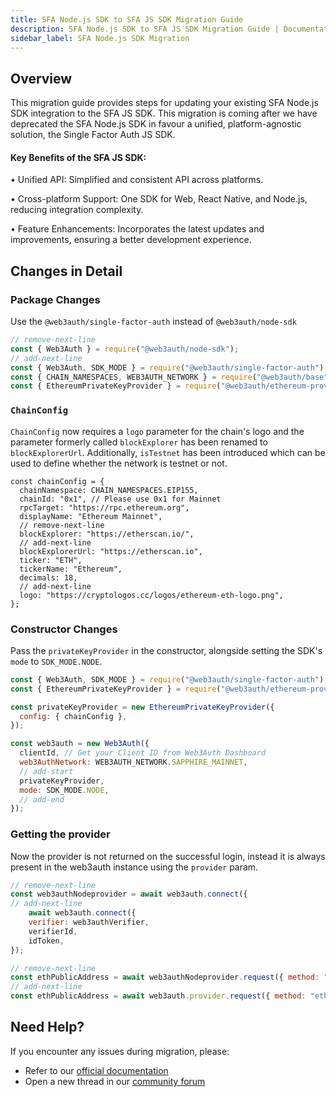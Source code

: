 ```yaml
---
title: SFA Node.js SDK to SFA JS SDK Migration Guide
description: SFA Node.js SDK to SFA JS SDK Migration Guide | Documentation - Web3Auth
sidebar_label: SFA Node.js SDK Migration
---
```


## Overview

This migration guide provides steps for updating your existing SFA Node.js SDK integration to the
SFA JS SDK. This migration is coming after we have deprecated the SFA Node.js SDK in favour a
unified, platform-agnostic solution, the Single Factor Auth JS SDK.

#### Key Benefits of the SFA JS SDK:

• Unified API: Simplified and consistent API across platforms.

• Cross-platform Support: One SDK for Web, React Native, and Node.js, reducing integration
complexity.

• Feature Enhancements: Incorporates the latest updates and improvements, ensuring a better
development experience.

## Changes in Detail

### Package Changes

Use the `@web3auth/single-factor-auth` instead of `@web3auth/node-sdk`

```js
// remove-next-line
const { Web3Auth } = require("@web3auth/node-sdk");
// add-next-line
const { Web3Auth, SDK_MODE } = require("@web3auth/single-factor-auth");
const { CHAIN_NAMESPACES, WEB3AUTH_NETWORK } = require("@web3auth/base");
const { EthereumPrivateKeyProvider } = require("@web3auth/ethereum-provider");
```

### `ChainConfig`

`ChainConfig` now requires a `logo` parameter for the chain's logo and the parameter formerly called
`blockExplorer` has been renamed to `blockExplorerUrl`. Additionally, `isTestnet` has been
introduced which can be used to define whether the network is testnet or not.

```tsx
const chainConfig = {
  chainNamespace: CHAIN_NAMESPACES.EIP155,
  chainId: "0x1", // Please use 0x1 for Mainnet
  rpcTarget: "https://rpc.ethereum.org",
  displayName: "Ethereum Mainnet",
  // remove-next-line
  blockExplorer: "https://etherscan.io/",
  // add-next-line
  blockExplorerUrl: "https://etherscan.io",
  ticker: "ETH",
  tickerName: "Ethereum",
  decimals: 18,
  // add-next-line
  logo: "https://cryptologos.cc/logos/ethereum-eth-logo.png",
};
```

### Constructor Changes

Pass the `privateKeyProvider` in the constructor, alongside setting the SDK's `mode` to
`SDK_MODE.NODE`.

```js
const { Web3Auth, SDK_MODE } = require("@web3auth/single-factor-auth");
const { EthereumPrivateKeyProvider } = require("@web3auth/ethereum-provider");

const privateKeyProvider = new EthereumPrivateKeyProvider({
  config: { chainConfig },
});

const web3auth = new Web3Auth({
  clientId, // Get your Client ID from Web3Auth Dashboard
  web3AuthNetwork: WEB3AUTH_NETWORK.SAPPHIRE_MAINNET,
  // add-start
  privateKeyProvider,
  mode: SDK_MODE.NODE,
  // add-end
});
```

### Getting the provider

Now the provider is not returned on the successful login, instead it is always present in the
web3auth instance using the `provider` param.

```js
// remove-next-line
const web3authNodeprovider = await web3auth.connect({
// add-next-line
    await web3auth.connect({
    verifier: web3authVerifier,
    verifierId,
    idToken,
});

// remove-next-line
const ethPublicAddress = await web3authNodeprovider.request({ method: "eth_accounts" });
// add-next-line
const ethPublicAddress = await web3auth.provider.request({ method: "eth_accounts" });
```

## Need Help?

If you encounter any issues during migration, please:

- Refer to our [official documentation](https://web3auth.io/docs/sdk/sfa/sfa-js)
- Open a new thread in our [community forum](https://web3auth.io/community/)
